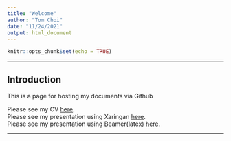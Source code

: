 ---
title: "Welcome"
author: "Tom Choi"
date: "11/24/2021"
output: html_document
---

```{r setup, include=FALSE}
knitr::opts_chunk$set(echo = TRUE)
```
<hr/>
## Introduction

This is a page for hosting my documents via Github

Please see my CV [here](https://tomchoi91.github.io/CV/CV_CHOI_TOM.html). <br/>
Please see my presentation using Xaringan [here](https://tomchoi91.github.io/Xaringan/xaringan_CHOI_TOM.html). <br/>
Please see my presentation using Beamer(latex) [here](https://github.com/tomchoi91/tomchoi91.github.io/blob/main/Beamer(latex)/main.pdf).


<hr/>
